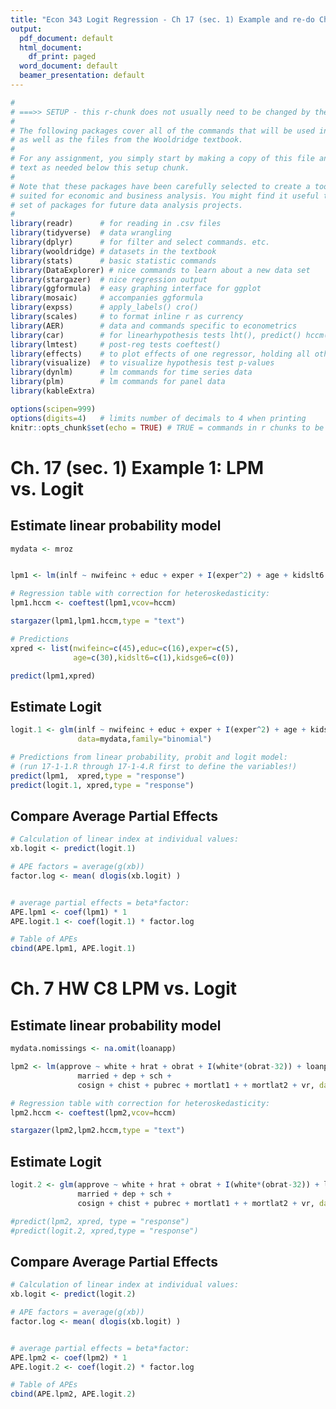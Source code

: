 ```yaml
---
title: "Econ 343 Logit Regression - Ch 17 (sec. 1) Example and re-do Ch 7 C8"
output:
  pdf_document: default
  html_document:
    df_print: paged
  word_document: default
  beamer_presentation: default
---
```


```r
#
# ===>> SETUP - this r-chunk does not usually need to be changed by the student.
#
# The following packages cover all of the commands that will be used in this class,
# as well as the files from the Wooldridge textbook.
# 
# For any assignment, you simply start by making a copy of this file and add the R chunks and
# text as needed below this setup chunk. 
#
# Note that these packages have been carefully selected to create a toolkit that is ideally
# suited for economic and business analysis. You might find it useful to keep this template and
# set of packages for future data analysis projects.
#
library(readr)      # for reading in .csv files
library(tidyverse)  # data wrangling
library(dplyr)      # for filter and select commands. etc.
library(wooldridge) # datasets in the textbook
library(stats)      # basic statistic commands
library(DataExplorer) # nice commands to learn about a new data set
library(stargazer)  # nice regression output
library(ggformula)  # easy graphing interface for ggplot
library(mosaic)     # accompanies ggformula
library(expss)      # apply_labels() cro()
library(scales)     # to format inline r as currency
library(AER)        # data and commands specific to econometrics
library(car)        # for linearhypothesis tests lht(), predict() hccm() heterosced.
library(lmtest)     # post-reg tests coeftest()
library(effects)    # to plot effects of one regressor, holding all others constant
library(visualize)  # to visualize hypothesis test p-values
library(dynlm)      # lm commands for time series data
library(plm)        # lm commands for panel data
library(kableExtra)

options(scipen=999)
options(digits=4)   # limits number of decimals to 4 when printing
knitr::opts_chunk$set(echo = TRUE) # TRUE = commands in r chunks to be echoed in outfile
```

# Ch. 17 (sec. 1) Example 1: LPM vs. Logit 

## Estimate linear probability model

```r

mydata <- mroz


lpm1 <- lm(inlf ~ nwifeinc + educ + exper + I(exper^2) + age + kidslt6 + kidsge6,data=mydata)

# Regression table with correction for heteroskedasticity:
lpm1.hccm <- coeftest(lpm1,vcov=hccm)

stargazer(lpm1,lpm1.hccm,type = "text")

# Predictions 
xpred <- list(nwifeinc=c(45),educ=c(16),exper=c(5),
              age=c(30),kidslt6=c(1),kidsge6=c(0))

predict(lpm1,xpred)


```

## Estimate Logit
```r
logit.1 <- glm(inlf ~ nwifeinc + educ + exper + I(exper^2) + age + kidslt6 + kidsge6,
               data=mydata,family="binomial")

# Predictions from linear probability, probit and logit model:
# (run 17-1-1.R through 17-1-4.R first to define the variables!)
predict(lpm1,  xpred,type = "response")
predict(logit.1, xpred,type = "response")
```

## Compare Average Partial Effects
```r


# Calculation of linear index at individual values:
xb.logit <- predict(logit.1)

# APE factors = average(g(xb))
factor.log <- mean( dlogis(xb.logit) )


# average partial effects = beta*factor:
APE.lpm1 <- coef(lpm1) * 1
APE.logit.1 <- coef(logit.1) * factor.log

# Table of APEs
cbind(APE.lpm1, APE.logit.1)

```


# Ch. 7 HW C8 LPM vs. Logit 

## Estimate linear probability model

```r

mydata.nomissings <- na.omit(loanapp)

lpm2 <- lm(approve ~ white + hrat + obrat + I(white*(obrat-32)) + loanprc + unem + male +
               married + dep + sch + 
               cosign + chist + pubrec + mortlat1 + + mortlat2 + vr, data=mydata.nomissings)

# Regression table with correction for heteroskedasticity:
lpm2.hccm <- coeftest(lpm2,vcov=hccm)

stargazer(lpm2,lpm2.hccm,type = "text")

```

## Estimate Logit
```r
logit.2 <- glm(approve ~ white + hrat + obrat + I(white*(obrat-32)) + loanprc + unem + male +
               married + dep + sch + 
               cosign + chist + pubrec + mortlat1 + + mortlat2 + vr, data=mydata.nomissings,family="binomial")

#predict(lpm2, xpred, type = "response")
#predict(logit.2, xpred,type = "response")
```

## Compare Average Partial Effects
```r


# Calculation of linear index at individual values:
xb.logit <- predict(logit.2)

# APE factors = average(g(xb))
factor.log <- mean( dlogis(xb.logit) )


# average partial effects = beta*factor:
APE.lpm2 <- coef(lpm2) * 1
APE.logit.2 <- coef(logit.2) * factor.log

# Table of APEs
cbind(APE.lpm2, APE.logit.2)

```